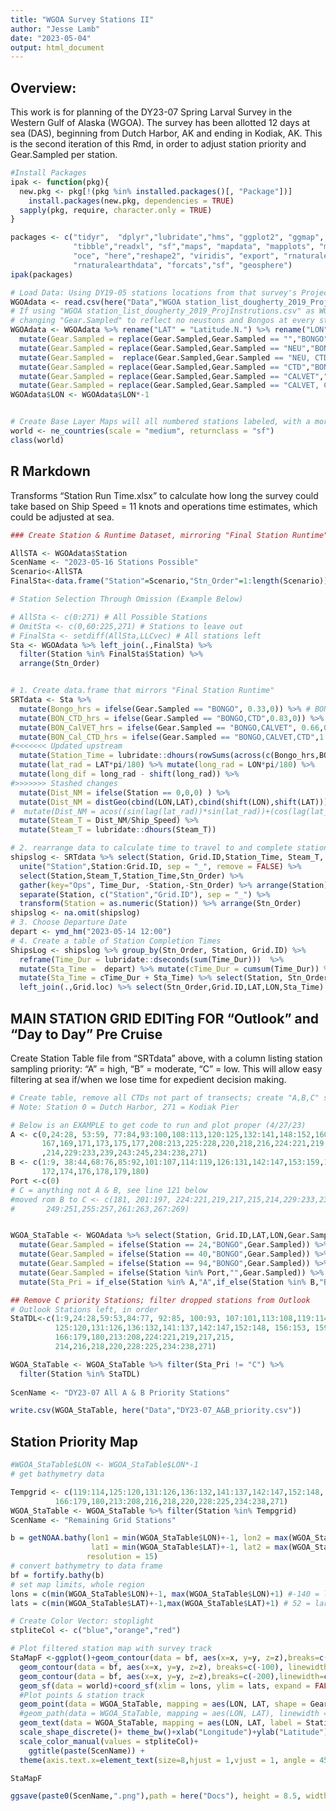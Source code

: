 ```yaml
---
title: "WGOA Survey Stations II"
author: "Jesse Lamb"
date: "2023-05-04"
output: html_document
---
```

## Overview:

This work is for planning of the DY23-07 Spring Larval Survey in the Western Gulf of Alaska (WGOA).  The survey has been allotted 12 days at sea (DAS), beginning from Dutch Harbor, AK and ending in Kodiak, AK.  This is the second iteration of this Rmd, in order to adjust station priority and  Gear.Sampled per station. 
```r
#Install Packages
ipak <- function(pkg){
  new.pkg <- pkg[!(pkg %in% installed.packages()[, "Package"])]
    install.packages(new.pkg, dependencies = TRUE)
  sapply(pkg, require, character.only = TRUE)
}

packages <- c("tidyr",  "dplyr","lubridate","hms", "ggplot2", "ggmap", "lattice", "stringr", "data.table",  
              "tibble","readxl", "sf","maps", "mapdata", "mapplots", "mapview", "marmap", "Cairo", "ncdf4",
              "oce", "here","reshape2", "viridis", "export", "rnaturalearth", 
              "rnaturalearthdata", "forcats","sf", "geosphere")
ipak(packages) 

# Load Data: Using DY19-05 stations locations from that survey's Project Instructions, GS2 = Sparse Calvet grid
WGOAdata <- read.csv(here("Data","WGOA station_list_dougherty_2019_ProjInstrutions_GS2.csv"))
# If using "WGOA station_list_dougherty_2019_ProjInstrutions.csv" as WGOAdata, run the following 
# changing "Gear.Sampled" to reflect no neustons and Bongos at every station
WGOAdata <- WGOAdata %>% rename("LAT" = "Latitude.N.") %>% rename("LON"="Longitude..W.") %>% 
  mutate(Gear.Sampled = replace(Gear.Sampled,Gear.Sampled == "","BONGO")) %>% 
  mutate(Gear.Sampled = replace(Gear.Sampled,Gear.Sampled == "NEU","BONGO")) %>% 
  mutate(Gear.Sampled =  replace(Gear.Sampled,Gear.Sampled == "NEU, CTD","BONGO,CTD")) %>%
  mutate(Gear.Sampled = replace(Gear.Sampled,Gear.Sampled == "CTD","BONGO,CTD")) %>% 
  mutate(Gear.Sampled = replace(Gear.Sampled,Gear.Sampled == "CALVET","BONGO,CALVET")) %>% 
  mutate(Gear.Sampled = replace(Gear.Sampled,Gear.Sampled == "CALVET, CTD","BONGO,CALVET,CTD"))
WGOAdata$LON <- WGOAdata$LON*-1


# Create Base Layer Maps will all numbered stations labeled, with a more focused region (not whole WGOA)
world <- ne_countries(scale = "medium", returnclass = "sf")
class(world)
```

## R Markdown

Transforms "Station Run Time.xlsx" to calculate how long the survey could take based on Ship Speed = 11 knots and operations time estimates, which could be adjusted at sea.  
```r
### Create Station & Runtime Dataset, mirroring "Final Station Runtime" Spreadsheets

AllSTA <- WGOAdata$Station 
ScenName <- "2023-05-16 Stations Possible"
Scenario<-AllSTA
FinalSta<-data.frame("Station"=Scenario,"Stn_Order"=1:length(Scenario))

# Station Selection Through Omission (Example Below)

# AllSta <- c(0:271) # All Possible Stations
# OmitSta <- c(0,60:225,271) # Stations to leave out
# FinalSta <- setdiff(AllSta,LLCvec) # All stations left
Sta <- WGOAdata %>% left_join(.,FinalSta) %>%
  filter(Station %in% FinalSta$Station) %>%  
  arrange(Stn_Order)


# 1. Create data.frame that mirrors "Final Station Runtime"
SRTdata <- Sta %>% 
  mutate(Bongo_hrs = ifelse(Gear.Sampled == "BONGO", 0.33,0)) %>% # BONGO at all stations
  mutate(BON_CTD_hrs = ifelse(Gear.Sampled == "BONGO,CTD",0.83,0)) %>% 
  mutate(BON_CalVET_hrs = ifelse(Gear.Sampled == "BONGO,CALVET", 0.66,0)) %>% 
  mutate(BON_Cal_CTD_hrs = ifelse(Gear.Sampled == "BONGO,CALVET,CTD",1.16,0)) %>% 
#<<<<<<< Updated upstream
  mutate(Station_Time = lubridate::dhours(rowSums(across(c(Bongo_hrs,BON_CTD_hrs,BON_CalVET_hrs,BON_Cal_CTD_hrs))))) %>% mutate(Ship_Speed = 11) %>% # Ship speed is Variable
  mutate(lat_rad = LAT*pi/180) %>% mutate(long_rad = LON*pi/180) %>% 
  mutate(long_dif = long_rad - shift(long_rad)) %>% 
#>>>>>>> Stashed changes
  mutate(Dist_NM = ifelse(Station == 0,0,0) ) %>% 
  mutate(Dist_NM = distGeo(cbind(LON,LAT),cbind(shift(LON),shift(LAT)))/(1000*1.852)) %>% # distGEO does what code below does in base
#  mutate(Dist_NM = acos((sin(lag(lat_rad))*sin(lat_rad))+(cos(lag(lat_rad))*cos(lat_rad)*cos(long_dif)))/(pi/180)*60) %>%  
  mutate(Steam_T = Dist_NM/Ship_Speed) %>% 
  mutate(Steam_T = lubridate::dhours(Steam_T))

# 2. rearrange data to calculate time to travel to and complete station operations
shipslog <- SRTdata %>% select(Station, Grid.ID,Station_Time, Steam_T, Stn_Order) %>% # SRTdata will be replaced by filtered stations above
  unite("Station",Station:Grid.ID, sep = "_", remove = FALSE) %>% 
  select(Station,Steam_T,Station_Time,Stn_Order) %>% 
  gather(key="Ops", Time_Dur, -Station,-Stn_Order) %>% arrange(Station) %>% 
  separate(Station, c("Station","Grid.ID"), sep = "_") %>% 
  transform(Station = as.numeric(Station)) %>% arrange(Stn_Order) 
shipslog <- na.omit(shipslog)
# 3. Choose Departure Date
depart <- ymd_hm("2023-05-14 12:00")
# 4. Create a table of Station Completion Times 
ShipsLog <- shipslog %>% group_by(Stn_Order, Station, Grid.ID) %>% 
  reframe(Time_Dur = lubridate::dseconds(sum(Time_Dur)))  %>% 
  mutate(Sta_Time =  depart) %>% mutate(cTime_Dur = cumsum(Time_Dur)) %>%
  mutate(Sta_Time = cTime_Dur + Sta_Time) %>% select(Station, Stn_Order, Grid.ID,Sta_Time) %>% 
  left_join(.,Grid.loc) %>% select(Stn_Order,Grid.ID,LAT,LON,Sta_Time)


```

## MAIN STATION GRID EDITing FOR "Outlook" and "Day to Day" Pre Cruise

Create Station Table file from "SRTdata" above, with a column listing station sampling priority: "A" = high, "B" = moderate, "C" = low.  This will allow easy filtering at sea if/when we lose time for expedient decision making.  
```r

# Create table, remove all CTDs not part of transects; create "A,B,C" station vectors
# Note: Station 0 = Dutch Harbor, 271 = Kodiak Pier

# Below is an EXAMPLE to get code to run and plot proper (4/27/23)
A <- c(0,24:28, 53:59, 77:84,93:100,108:113,120:125,132:141,148:152,160:165,
       167,169,171,173,175,177,208:213,225:228,220,218,216,224:221,219,217,215
       ,214,229:233,239,243:245,234:238,271) 
B <- c(1:9, 38:44,68:76,85:92,101:107,114:119,126:131,142:147,153:159,166,168,170,
       172,174,176,178,179,180)
Port <-c(0)
# C = anything not A & B, see line 121 below
#moved rom B to C <- c(181, 201:197, 224:221,219,217,215,214,229:233,239,243:245,
#       249:251,255:257,261:263,267:269)


WGOA_StaTable <- WGOAdata %>% select(Station, Grid.ID,LAT,LON,Gear.Sampled) %>% 
  mutate(Gear.Sampled = ifelse(Station == 24,"BONGO",Gear.Sampled)) %>%
  mutate(Gear.Sampled = ifelse(Station == 40,"BONGO",Gear.Sampled)) %>% 
  mutate(Gear.Sampled = ifelse(Station == 94,"BONGO",Gear.Sampled)) %>% 
  mutate(Gear.Sampled = ifelse(Station %in% Port,"",Gear.Sampled)) %>% 
  mutate(Sta_Pri = if_else(Station %in% A,"A",if_else(Station %in% B,"B","C"))) 

## Remove C priority Stations; filter dropped stations from Outlook 
# Outlook Stations left, in order
StaTDL<-c(1:9,24:28,59:53,84:77, 92:85, 100:93, 107:101,113:108,119:114, 
          125:120,131:126,136:132,141:137,142:147,152:148, 156:153, 159:157,165:160,
          166:179,180,213:208,224:221,219,217,215,
          214,216,218,220,228:225,234:238,271)

WGOA_StaTable <- WGOA_StaTable %>% filter(Sta_Pri != "C") %>% 
  filter(Station %in% StaTDL)
  
ScenName <- "DY23-07 All A & B Priority Stations"

write.csv(WGOA_StaTable, here("Data","DY23-07_A&B_priority.csv"))

```

## Station Priority Map


```r

#WGOA_StaTable$LON <- WGOA_StaTable$LON*-1
# get bathymetry data

Tempgrid <- c(119:114,125:120,131:126,136:132,141:137,142:147,152:148, 156:153, 159:157,165:160,
          166:179,180,213:208,216,218,220,228:225,234:238,271)
WGOA_StaTable <- WGOA_StaTable %>% filter(Station %in% Tempgrid)
ScenName <- "Remaining Grid Stations"

b = getNOAA.bathy(lon1 = min(WGOA_StaTable$LON)+-1, lon2 = max(WGOA_StaTable$LON)+1, 
                  lat1 = min(WGOA_StaTable$LAT)+-1, lat2 = max(WGOA_StaTable$LAT)+1, 
                 resolution = 15)
# convert bathymetry to data frame
bf = fortify.bathy(b)
# set map limits, whole region
lons = c(min(WGOA_StaTable$LON)+-1, max(WGOA_StaTable$LON)+1) #-140 = large map
lats = c(min(WGOA_StaTable$LAT)+-1,max(WGOA_StaTable$LAT)+1) # 52 = large map

# Create Color Vector: stoplight
stpliteCol <- c("blue","orange","red")

# Plot filtered station map with survey track
StaMapF <-ggplot()+geom_contour(data = bf, aes(x=x, y=y, z=z),breaks=c(-50),linewidth=c(0.5),colour="light grey")+ # add 50m contour
  geom_contour(data = bf, aes(x=x, y=y, z=z), breaks=c(-100), linewidth=c(0.5), colour="darkgrey")+ # add 100m contour
  geom_contour(data = bf, aes(x=x, y=y, z=z),breaks=c(-200),linewidth=c(0.3), colour="black")+ # add 200m contour
  geom_sf(data = world)+coord_sf(xlim = lons, ylim = lats, expand = FALSE)+ # add coastline
  #Plot points & station track
  geom_point(data = WGOA_StaTable, mapping = aes(LON, LAT, shape = Gear.Sampled, color= Sta_Pri), size = 2)+ 
  #geom_path(data = WGOA_StaTable, mapping = aes(LON, LAT), linewidth = 0.25) +  
  geom_text(data = WGOA_StaTable, mapping = aes(LON, LAT, label = Station ), nudge_y = -0.08, size = 2.5)+ 
  scale_shape_discrete()+ theme_bw()+xlab("Longitude")+ylab("Latitude")+
  scale_color_manual(values = stpliteCol)+
    ggtitle(paste(ScenName)) +
  theme(axis.text.x=element_text(size=8,hjust = 1,vjust = 1, angle = 45, color = "black"), axis.text.y = element_text(size=8, color = "black")) 

StaMapF

ggsave(paste0(ScenName,".png"),path = here("Docs"), height = 8.5, width = 11, units = "in")
```

